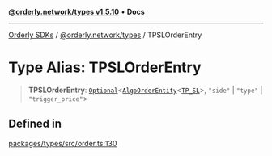 [**@orderly.network/types v1.5.10**](/sdks/tech-doc/@orderly.network/types/README) • **Docs**

***

[Orderly SDKs](/sdks/tech-doc/packages) / [@orderly.network/types](/sdks/tech-doc/@orderly.network/types/README) / TPSLOrderEntry

# Type Alias: TPSLOrderEntry

> **TPSLOrderEntry**: [`Optional`](/sdks/tech-doc/@orderly.network/types/type-aliases/Optional)\<[`AlgoOrderEntity`](/sdks/tech-doc/@orderly.network/types/type-aliases/AlgoOrderEntity)\<[`TP_SL`](/sdks/tech-doc/@orderly.network/types/enumerations/AlgoOrderRootType#tp_sl)\>, `"side"` \| `"type"` \| `"trigger_price"`\>

## Defined in

[packages/types/src/order.ts:130](https://github.com/OrderlyNetwork/js-sdk/blob/554ae704783e3b83c40bb234a899e8f02987d9b6/packages/types/src/order.ts#L130)
